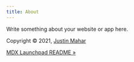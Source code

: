 ```yaml
---
title: About
---
```


Write something about your website or app here.

Copyright &copy; 2021, [Justin Mahar](https://github.com/justinmahar)

[MDX Launchpad README &raquo;](https://github.com/justinmahar/gatsby-starter-mdx-launchpad)
